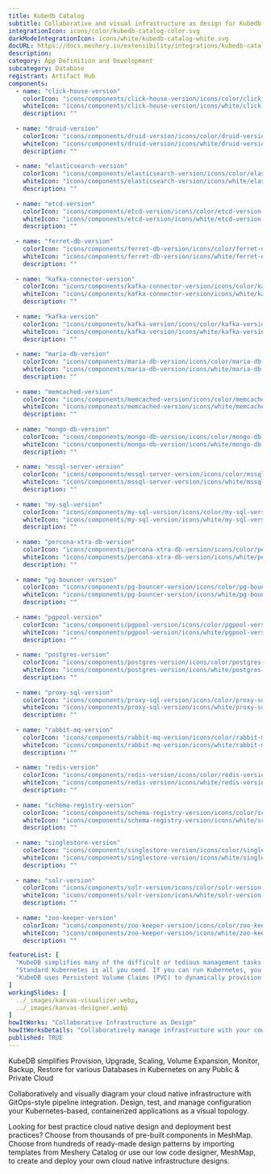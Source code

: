 ```yaml
---
title: Kubedb Catalog
subtitle: Collaborative and visual infrastructure as design for Kubedb Catalog
integrationIcon: icons/color/kubedb-catalog-color.svg
darkModeIntegrationIcon: icons/white/kubedb-catalog-white.svg
docURL: https://docs.meshery.io/extensibility/integrations/kubedb-catalog
description: 
category: App Definition and Development
subcategory: Database
registrant: Artifact Hub
components:
  - name: "click-house-version"
    colorIcon: "icons/components/click-house-version/icons/color/click-house-version-color.svg"
    whiteIcon: "icons/components/click-house-version/icons/white/click-house-version-white.svg"
    description: ""
    
  - name: "druid-version"
    colorIcon: "icons/components/druid-version/icons/color/druid-version-color.svg"
    whiteIcon: "icons/components/druid-version/icons/white/druid-version-white.svg"
    description: ""
    
  - name: "elasticsearch-version"
    colorIcon: "icons/components/elasticsearch-version/icons/color/elasticsearch-version-color.svg"
    whiteIcon: "icons/components/elasticsearch-version/icons/white/elasticsearch-version-white.svg"
    description: ""
    
  - name: "etcd-version"
    colorIcon: "icons/components/etcd-version/icons/color/etcd-version-color.svg"
    whiteIcon: "icons/components/etcd-version/icons/white/etcd-version-white.svg"
    description: ""
    
  - name: "ferret-db-version"
    colorIcon: "icons/components/ferret-db-version/icons/color/ferret-db-version-color.svg"
    whiteIcon: "icons/components/ferret-db-version/icons/white/ferret-db-version-white.svg"
    description: ""
    
  - name: "kafka-connector-version"
    colorIcon: "icons/components/kafka-connector-version/icons/color/kafka-connector-version-color.svg"
    whiteIcon: "icons/components/kafka-connector-version/icons/white/kafka-connector-version-white.svg"
    description: ""
    
  - name: "kafka-version"
    colorIcon: "icons/components/kafka-version/icons/color/kafka-version-color.svg"
    whiteIcon: "icons/components/kafka-version/icons/white/kafka-version-white.svg"
    description: ""
    
  - name: "maria-db-version"
    colorIcon: "icons/components/maria-db-version/icons/color/maria-db-version-color.svg"
    whiteIcon: "icons/components/maria-db-version/icons/white/maria-db-version-white.svg"
    description: ""
    
  - name: "memcached-version"
    colorIcon: "icons/components/memcached-version/icons/color/memcached-version-color.svg"
    whiteIcon: "icons/components/memcached-version/icons/white/memcached-version-white.svg"
    description: ""
    
  - name: "mongo-db-version"
    colorIcon: "icons/components/mongo-db-version/icons/color/mongo-db-version-color.svg"
    whiteIcon: "icons/components/mongo-db-version/icons/white/mongo-db-version-white.svg"
    description: ""
    
  - name: "mssql-server-version"
    colorIcon: "icons/components/mssql-server-version/icons/color/mssql-server-version-color.svg"
    whiteIcon: "icons/components/mssql-server-version/icons/white/mssql-server-version-white.svg"
    description: ""
    
  - name: "my-sql-version"
    colorIcon: "icons/components/my-sql-version/icons/color/my-sql-version-color.svg"
    whiteIcon: "icons/components/my-sql-version/icons/white/my-sql-version-white.svg"
    description: ""
    
  - name: "percona-xtra-db-version"
    colorIcon: "icons/components/percona-xtra-db-version/icons/color/percona-xtra-db-version-color.svg"
    whiteIcon: "icons/components/percona-xtra-db-version/icons/white/percona-xtra-db-version-white.svg"
    description: ""
    
  - name: "pg-bouncer-version"
    colorIcon: "icons/components/pg-bouncer-version/icons/color/pg-bouncer-version-color.svg"
    whiteIcon: "icons/components/pg-bouncer-version/icons/white/pg-bouncer-version-white.svg"
    description: ""
    
  - name: "pgpool-version"
    colorIcon: "icons/components/pgpool-version/icons/color/pgpool-version-color.svg"
    whiteIcon: "icons/components/pgpool-version/icons/white/pgpool-version-white.svg"
    description: ""
    
  - name: "postgres-version"
    colorIcon: "icons/components/postgres-version/icons/color/postgres-version-color.svg"
    whiteIcon: "icons/components/postgres-version/icons/white/postgres-version-white.svg"
    description: ""
    
  - name: "proxy-sql-version"
    colorIcon: "icons/components/proxy-sql-version/icons/color/proxy-sql-version-color.svg"
    whiteIcon: "icons/components/proxy-sql-version/icons/white/proxy-sql-version-white.svg"
    description: ""
    
  - name: "rabbit-mq-version"
    colorIcon: "icons/components/rabbit-mq-version/icons/color/rabbit-mq-version-color.svg"
    whiteIcon: "icons/components/rabbit-mq-version/icons/white/rabbit-mq-version-white.svg"
    description: ""
    
  - name: "redis-version"
    colorIcon: "icons/components/redis-version/icons/color/redis-version-color.svg"
    whiteIcon: "icons/components/redis-version/icons/white/redis-version-white.svg"
    description: ""
    
  - name: "schema-registry-version"
    colorIcon: "icons/components/schema-registry-version/icons/color/schema-registry-version-color.svg"
    whiteIcon: "icons/components/schema-registry-version/icons/white/schema-registry-version-white.svg"
    description: ""
    
  - name: "singlestore-version"
    colorIcon: "icons/components/singlestore-version/icons/color/singlestore-version-color.svg"
    whiteIcon: "icons/components/singlestore-version/icons/white/singlestore-version-white.svg"
    description: ""
    
  - name: "solr-version"
    colorIcon: "icons/components/solr-version/icons/color/solr-version-color.svg"
    whiteIcon: "icons/components/solr-version/icons/white/solr-version-white.svg"
    description: ""
    
  - name: "zoo-keeper-version"
    colorIcon: "icons/components/zoo-keeper-version/icons/color/zoo-keeper-version-color.svg"
    whiteIcon: "icons/components/zoo-keeper-version/icons/white/zoo-keeper-version-white.svg"
    description: ""

featureList: [
  "KubeDB simplifies many of the difficult or tedious management tasks of running a production grade databases on private and public clouds. Maintain one stack for all your stateless and stateful applications and simplify the operational complexity.",
  "Standard Kubernetes is all you need. If you can run Kubernetes, you can provision and manage databases using KubeDB. Use standard Kubernetes CLI and API to provision and manage databases.",
  "KubeDB uses Persistent Volume Claims (PVC) to dynamically provision disks for database instances. Using appropriately defined StorageClasses, KubeDB provisioned database instances are designed to scale from small development workloads up to performance-intensive workloads on private and public cloud environments."
]
workingSlides: [
  ../_images/kanvas-visualizer.webp,
  ../_images/kanvas-designer.webp
]
howItWorks: "Collaborative Infrastructure as Design"
howItWorksDetails: "Collaboratively manage infrastructure with your coworkers synchronously sharing the same designs."
published: TRUE
---
```

<p>
KubeDB simplifies Provision, Upgrade, Scaling, Volume Expansion, Monitor, Backup, Restore for various Databases in Kubernetes on any Public & Private Cloud
</p>
<p>
    Collaboratively and visually diagram your cloud native infrastructure with GitOps-style pipeline integration. Design, test, and manage configuration your Kubernetes-based, containerized applications as a visual topology.
</p>
<p>
    Looking for best practice cloud native design and deployment best practices? Choose from thousands of pre-built components in MeshMap. Choose from hundreds of ready-made design patterns by importing templates from Meshery Catalog or use our low code designer, MeshMap, to create and deploy your own cloud native infrastructure designs.
</p>
